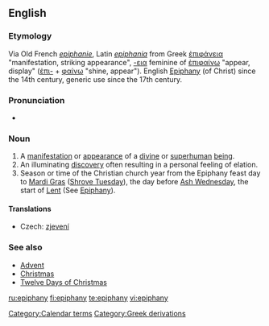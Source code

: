 {{see|Epiphany}}
==English==

===Etymology===
Via Old French ''[[epiphanie]]'', Latin ''[[epiphania]]'' from Greek [[ἐπιφάνεια]] "manifestation, striking appearance", [[-εια]] feminine of [[ἐπιφαίνω]] "appear, display" ([[ἐπι-]] + [[φαίνω]] "shine, appear"). English [[Epiphany]] (of Christ) since the 14th century, generic use since the 17th century.

===Pronunciation===
*{{audio|en-us-epiphany.ogg|Audio (US)}}

===Noun===
{{en-noun|epiphanies}}

# A [[manifestation]] or [[appearance]] of a [[divine]] or [[superhuman]] [[being]].
# An illuminating [[discovery]] often resulting in a personal feeling of elation.
# Season or time of the Christian church year from the Epiphany feast day to [[Mardi Gras]] ([[Shrove Tuesday]]), the day before [[Ash Wednesday]], the start of [[Lent]] (See [[Epiphany]]).

====Translations====
{{trans-top|manifestation or appearance of a divine or superhuman being}}
*Czech: [[zjevení]] {{n}}
{{trans-mid}}
{{trans-bottom}}

===See also===
*[[Advent]]
*[[Christmas]]
*[[Twelve Days of Christmas]]

[[Category:Calendar terms]]
[[Category:Greek derivations]]

[[ru:epiphany]]
[[fi:epiphany]]
[[te:epiphany]]
[[vi:epiphany]]